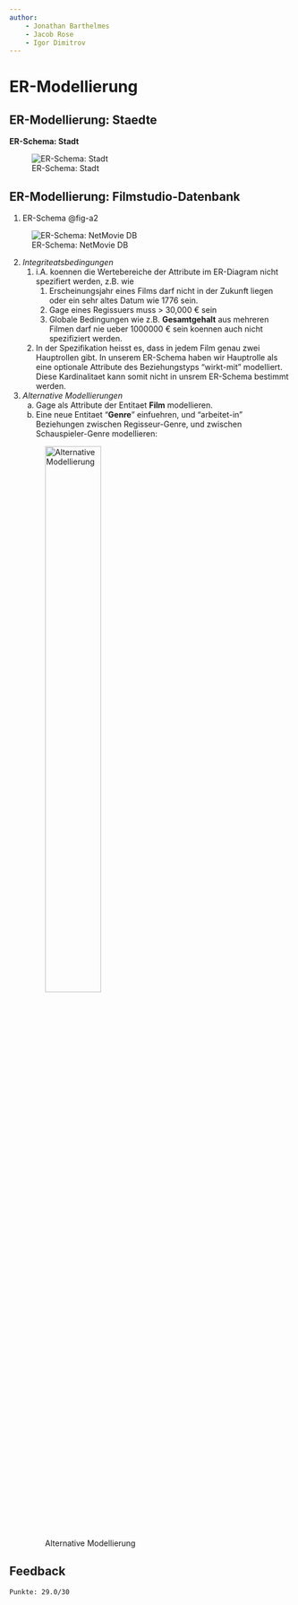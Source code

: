 ```yaml
---
author:
    - Jonathan Barthelmes
    - Jacob Rose
    - Igor Dimitrov
---
```

# ER-Modellierung

## ER-Modellierung: Staedte

**ER-Schema: Stadt**

![ER-Schema: Stadt](imgs/dia/a1.png)


## ER-Modellierung: Filmstudio-Datenbank

1. ER-Schema @fig-a2

![ER-Schema: NetMovie DB](imgs/dia/a2.png){#fig-a2}


2. *Integriteatsbedingungen*
   1. i.A. koennen die Wertebereiche der Attribute im ER-Diagram nicht spezifiert werden, z.B. wie
      1. Erscheinungsjahr eines Films darf nicht in der Zukunft liegen oder ein sehr altes Datum wie 1776 sein. 
      2. Gage eines Regissuers muss > 30,000 € sein
      3. Globale Bedingungen  wie z.B. **Gesamtgehalt** aus mehreren Filmen darf nie ueber 1000000 € sein koennen auch nicht spezifiziert werden.
   2. In der Spezifikation heisst es, dass in jedem Film genau zwei Hauptrollen gibt. In unserem ER-Schema haben wir Hauptrolle als eine optionale Attribute des Beziehungstyps "wirkt-mit" modelliert. Diese Kardinalitaet kann somit nicht in unsrem ER-Schema bestimmt werden. 
3. *Alternative Modellierungen*
   a) Gage als Attribute der Entitaet **Film** modellieren.
   b) Eine neue Entitaet "**Genre**" einfuehren, und "arbeitet-in" Beziehungen zwischen Regisseur-Genre, und zwischen Schauspieler-Genre modellieren:

   ![Alternative Modellierung](imgs/dia/a2-3.png){width=50%}

## Feedback

```text
Punkte: 29.0/30
```